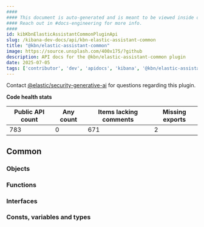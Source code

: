 ```yaml
---
####
#### This document is auto-generated and is meant to be viewed inside our experimental, new docs system.
#### Reach out in #docs-engineering for more info.
####
id: kibKbnElasticAssistantCommonPluginApi
slug: /kibana-dev-docs/api/kbn-elastic-assistant-common
title: "@kbn/elastic-assistant-common"
image: https://source.unsplash.com/400x175/?github
description: API docs for the @kbn/elastic-assistant-common plugin
date: 2025-07-05
tags: ['contributor', 'dev', 'apidocs', 'kibana', '@kbn/elastic-assistant-common']
---
```




Contact [@elastic/security-generative-ai](https://github.com/orgs/elastic/teams/security-generative-ai) for questions regarding this plugin.

**Code health stats**

| Public API count  | Any count | Items lacking comments | Missing exports |
|-------------------|-----------|------------------------|-----------------|
| 783 | 0 | 671 | 2 |

## Common

### Objects
<DocDefinitionList data={kbnElasticAssistantCommonObj.common.objects}/>

### Functions
<DocDefinitionList data={kbnElasticAssistantCommonObj.common.functions}/>

### Interfaces
<DocDefinitionList data={kbnElasticAssistantCommonObj.common.interfaces}/>

### Consts, variables and types
<DocDefinitionList data={kbnElasticAssistantCommonObj.common.misc}/>

